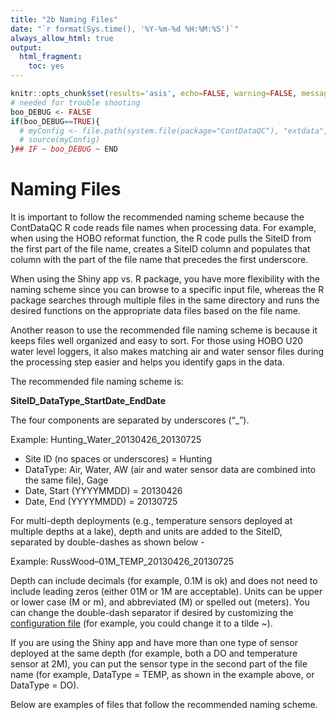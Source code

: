 ```yaml
---
title: "2b Naming Files"
date: "`r format(Sys.time(), '%Y-%m-%d %H:%M:%S')`"
always_allow_html: true
output:
  html_fragment:
    toc: yes
---
```


```r
knitr::opts_chunk$set(results='asis', echo=FALSE, warning=FALSE, message = FALSE)
# needed for trouble shooting
boo_DEBUG <- FALSE
if(boo_DEBUG==TRUE){
  # myConfig <- file.path(system.file(package="ContDataQC"), "extdata", "config.ORIG.R")
  # source(myConfig)
}## IF ~ boo_DEBUG ~ END
```

# Naming Files

It is important to follow the recommended naming scheme because the ContDataQC R code reads file names when processing data. For example, when using the HOBO reformat function, the R code pulls the SiteID from the first part of the file name, creates a SiteID column and populates that column with the part of the file name that precedes the first underscore.

When using the Shiny app vs. R package, you have more flexibility with the naming scheme since you can browse to a specific input file, whereas the R package searches through multiple files in the same directory and runs the desired functions on the appropriate data files based on the file name.

Another reason to use the recommended file naming scheme is because it keeps files well organized and easy to sort. For those using HOBO U20 water level loggers, it also makes matching air and water sensor files during the processing step easier and helps you identify gaps in the data. 

The recommended file naming scheme is: 

**SiteID_DataType_StartDate_EndDate**

The four components are separated by underscores (“_”).

Example: Hunting_Water_20130426_20130725

* Site ID (no spaces or underscores) = Hunting
* DataType: Air, Water, AW (air and water sensor data are combined into the same file), Gage 
* Date, Start (YYYYMMDD) = 20130426
* Date, End (YYYYMMDD) = 20130725

For multi-depth deployments (e.g., temperature sensors deployed at multiple depths at a lake), depth and units are added to the SiteID, separated by double-dashes as shown below -

Example: RussWood--01M_TEMP_20130426_20130725

Depth can include decimals (for example, 0.1M is ok) and does not need to include leading zeros (either 01M or 1M are acceptable). Units can be upper or lower case (M or m), and abbreviated (M) or spelled out (meters). You can change the double-dash separator if desired by customizing the [configuration file](https://github.com/leppott/ContDataQC/tree/dev_shinymods/Documents/Naming_Files) (for example, you could change it to a tilde ~).

If you are using the Shiny app and have more than one type of sensor deployed at the same depth (for example, both a DO and temperature sensor at 2M), you can put the sensor type in the second part of the file name (for example, DataType = TEMP, as shown in the example above, or DataType = DO).

Below are examples of files that follow the recommended naming scheme.


